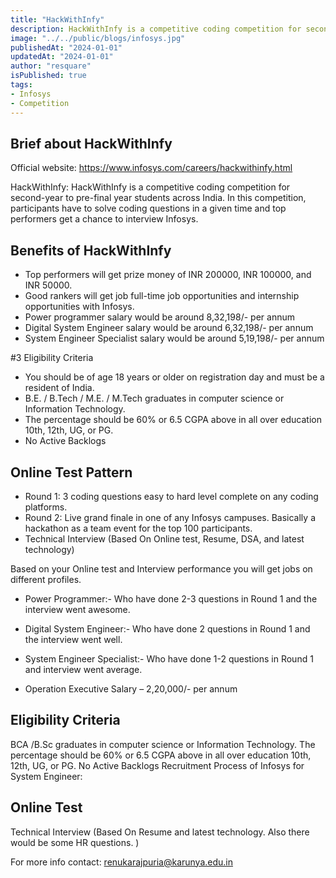 ```yaml
---
title: "HackWithInfy"
description: HackWithInfy is a competitive coding competition for second-year to pre-final year students across India.
image: "../../public/blogs/infosys.jpg"
publishedAt: "2024-01-01"
updatedAt: "2024-01-01"
author: "resquare"
isPublished: true
tags: 
- Infosys
- Competition
---
```


## Brief about HackWithInfy

Official website: https://www.infosys.com/careers/hackwithinfy.html

HackWithInfy: HackWithInfy is a competitive coding competition for second-year to pre-final year students across India. In this competition, participants have to solve coding questions in a given time and top performers get a chance to interview Infosys.

## Benefits of HackWithInfy

- Top performers will get prize money of  INR 200000, INR 100000, and INR 50000.
- Good rankers will get job full-time job opportunities and internship opportunities with Infosys.
- Power programmer salary would be around 8,32,198/- per annum
- Digital System Engineer salary would be around 6,32,198/- per annum
- System Engineer Specialist salary would be around 5,19,198/- per annum

#3 Eligibility Criteria

- You should be of age 18 years or older on registration day and must be a resident of India.
- B.E. / B.Tech / M.E. / M.Tech graduates in computer science or Information Technology.
- The percentage should be 60% or 6.5 CGPA above in all over education 10th, 12th, UG, or PG.
- No Active Backlogs

## Online Test Pattern

- Round 1: 3 coding questions easy to hard level complete on any coding platforms.
- Round 2: Live grand finale in one of any Infosys campuses. Basically a hackathon as a team event for the top 100 participants.
- Technical Interview (Based On Online test, Resume, DSA, and latest technology)

Based on your Online test and Interview performance you will get jobs on different profiles.

- Power Programmer:- Who have done 2-3 questions in Round 1 and the interview went awesome. 

- Digital System Engineer:- Who have done 2 questions in Round 1 and the interview went well. 

- System Engineer Specialist:- Who have done 1-2 questions in Round 1 and interview went average. 

- Operation Executive
Salary – 2,20,000/- per annum

## Eligibility Criteria

BCA /B.Sc graduates in computer science or Information Technology.
The percentage should be 60% or 6.5 CGPA above in all over education 10th, 12th, UG, or PG.
No Active Backlogs
Recruitment Process of Infosys for System Engineer:

## Online Test
Technical Interview (Based On Resume and latest technology. Also there would be some HR questions. )

For more info contact: renukarajpuria@karunya.edu.in
